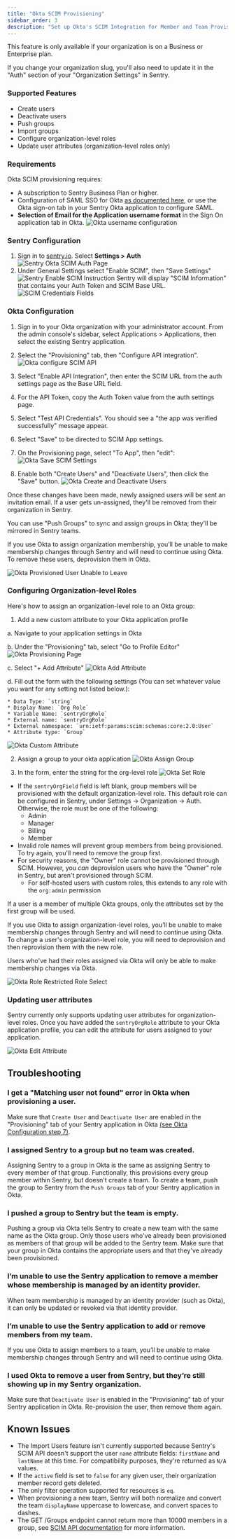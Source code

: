 ```yaml
---
title: "Okta SCIM Provisioning"
sidebar_order: 3
description: "Set up Okta's SCIM Integration for Member and Team Provisioning"
---
```


<Note>

This feature is only available if your organization is on a Business or Enterprise plan.

</Note>

<Alert level="warning">

If you change your organization slug, you'll also need to update it in the "Auth" section of your "Organization Settings" in Sentry.

</Alert>

### Supported Features

- Create users
- Deactivate users
- Push groups
- Import groups
- Configure organization-level roles
- Update user attributes (organization-level roles only)

### Requirements

Okta SCIM provisioning requires:

- A subscription to Sentry Business Plan or higher.
- Configuration of SAML SSO for Okta [as documented here](/product/accounts/sso/okta-sso/), or use the Okta sign-on tab in your Sentry Okta application to configure SAML.
- **Selection of Email for the Application username format** in the Sign On application tab in Okta.
  ![Okta username configuration](scim-username-config.png)

### Sentry Configuration

1. Sign in to [sentry.io](https://sentry.io). Select **Settings > Auth**
   ![Sentry Okta SCIM Auth Page](../scim-settings-auth.png)
1. Under General Settings select "Enable SCIM", then "Save Settings"
   ![Sentry Enable SCIM Instruction](../scim-enable-sentry.png)
   Sentry will display "SCIM Information" that contains your Auth Token and SCIM Base URL.
   ![SCIM Credentials Fields](../scim-sentry-fields.png)

### Okta Configuration

1. Sign in to your Okta organization with your administrator account. From the admin console's sidebar, select Applications > Applications, then select the existing Sentry application.

2. Select the "Provisioning" tab, then "Configure API integration".
   ![Okta configure SCIM API](scim-okta-configure.png)

3. Select "Enable API Integration", then enter the SCIM URL from the auth settings page as the Base URL field.

4. For the API Token, copy the Auth Token value from the auth settings page.

5. Select "Test API Credentials". You should see a "the app was verified successfully" message appear.

6. Select "Save" to be directed to SCIM App settings.

7. On the Provisioning page, select "To App", then "edit":
   ![Okta Save SCIM Settings](scim-okta-edit.png)

8. Enable both "Create Users" and "Deactivate Users", then click the "Save" button.
    ![Okta Create and Deactivate Users](okta-user-sync.png)

Once these changes have been made, newly assigned users will be sent an invitation email. If a user gets un-assigned, they'll be removed from their organization in Sentry.

You can use "Push Groups" to sync and assign groups in Okta; they'll be mirrored in Sentry teams.

<Alert level="note">

If you use Okta to assign organization membership, you’ll be unable to make membership changes through Sentry and will need to continue using Okta. To remove these users, deprovision them in Okta.

</Alert>

![Okta Provisioned User Unable to Leave](./okta-provisioned-unable-to-leave.png)

### Configuring Organization-level Roles

Here's how to assign an organization-level role to an Okta group:

1. Add a new custom attribute to your Okta application profile

  a. Navigate to your application settings in Okta

  b. Under the "Provisioning" tab, select "Go to Profile Editor"
        ![Okta Provisioning Page](okta-go-to-profile.png)

  c. Select "+ Add Attribute"
        ![Okta Add Attribute](okta-add-attribute.png)

  d. Fill out the form with the following settings (You can set whatever value you want for any setting not listed below.):

    * Data Type: `string`
    * Display Name: `Org Role`
    * Variable Name: `sentryOrgRole`
    * External name: `sentryOrgRole`
    * External namespace: `urn:ietf:params:scim:schemas:core:2.0:User`
    * Attribute type: `Group`
  ![Okta Custom Attribute](./okta-custom-attribute-values.png)


2. Assign a group to your okta application
    ![Okta Assign Group](okta-assign-group.png)

3. In the form, enter the string for the org-level role
    ![Okta Set Role](okta-set-group-attribute.png)

- If the `sentryOrgField` field is left blank, group members will be provisioned with the default organization-level role. This default role can be configured in Sentry, under Settings -> Organization -> Auth. Otherwise, the role must be one of the following:
  - Admin
  - Manager
  - Billing
  - Member
- Invalid role names will prevent group members from being provisioned. To try again, you'll need to remove the group first.
- For security reasons, the "Owner" role cannot be provisioned through SCIM. However, you <i>can</i> deprovision users who have the "Owner" role in Sentry, but aren't provisioned through SCIM.
  - For self-hosted users with custom roles, this extends to any role with the `org:admin` permission

<Alert level="note">

If a user is a member of multiple Okta groups, only the attributes set by the first group will be used.

</Alert>

<Alert level="note">

If you use Okta to assign organization-level roles, you’ll be unable to make membership changes through Sentry and will need to continue using Okta. To change a user's organization-level role, you will need to deprovision and then reprovision them with the new role.

</Alert>

Users who've had their roles assigned via Okta will only be able to make membership changes via Okta.

![Okta Role Restricted Role Select](./okta-role-restricted-sentry-role-select.png)

### Updating user attributes

Sentry currently only supports updating user attributes for organization-level roles. Once you have added the `sentryOrgRole` attribute to your Okta application profile, you can edit the attribute for users assigned to your application.

![Okta Edit Attribute](okta-edit-sentryOrgRole-attribute.png)

## Troubleshooting

### I get a "Matching user not found" error in Okta when provisioning a user.

Make sure that `Create User` and `Deactivate User` are enabled in the "Provisioning" tab of your Sentry application in Okta [(see Okta Configuration step 7)](#okta-configuration).

### I assigned Sentry to a group but no team was created.

Assigning Sentry to a group in Okta is the same as assigning Sentry to every member of that group. Functionally, this
provisions every group member within Sentry, but doesn't create a team. To create a team, push the group to Sentry from the `Push Groups` tab of your Sentry application in Okta.

### I pushed a group to Sentry but the team is empty.

Pushing a group via Okta tells Sentry to create a new team with the same name as the Okta group. Only those users who've already been provisioned as members of that group will be added to the Sentry team. Make sure that your group in Okta contains the appropriate users and that they've already been  provisioned.

### I’m unable to use the Sentry application to remove a member whose membership is managed by an identity provider.

When team membership is managed by an identity provider (such as Okta), it can only be updated or revoked via that identity provider.

### I’m unable to use the Sentry application to add or remove members from my team.

If you use Okta to assign members to a team, you’ll be unable to make membership changes through Sentry and will need to continue using Okta.

### I used Okta to remove a user from Sentry, but they’re still showing up in my Sentry organization.

Make sure that `Deactivate User` is enabled in the "Provisioning" tab of your Sentry application in Okta. Re-provision the user, then remove them again.

## Known Issues

- The Import Users feature isn't currently supported because Sentry's SCIM API doesn't support the user `name` attribute fields: `firstName` and `lastName` at this time. For compatibility purposes, they're returned as `N/A` values.
- If the `active` field is set to `false` for any given user, their organization member record gets deleted.
- The only filter operation supported for resources is `eq`.
- When provisioning a new team, Sentry will both normalize and convert the team `displayName` uppercase to lowercase, and convert spaces to dashes.
- The GET /Groups endpoint cannot return more than 10000 members in a group, see [SCIM API documentation](/api/scim/) for more information.
